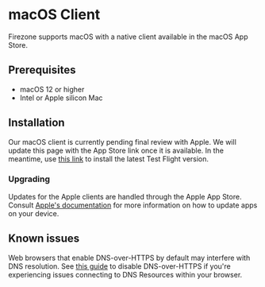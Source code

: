 # macOS Client

Firezone supports macOS with a native client available in the macOS App Store.

## Prerequisites

- macOS 12 or higher
- Intel or Apple silicon Mac

## Installation

Our macOS client is currently pending final review with Apple. We will update
this page with the App Store link once it is available. In the meantime, use
[this link](https://testflight.apple.com/join/27oucOp0) to install the latest
Test Flight version.

### Upgrading

Updates for the Apple clients are handled through the Apple App Store. Consult
[Apple's documentation](https://support.apple.com/guide/app-store/update-apps-fir9b01adda3/3.0/mac/14.0)
for more information on how to update apps on your device.

## Known issues

Web browsers that enable DNS-over-HTTPS by default may interfere with DNS
resolution. See
[this guide](/kb/administer/troubleshooting#some-browsers-break-dns-routing) to
disable DNS-over-HTTPS if you're experiencing issues connecting to DNS Resources
within your browser.
